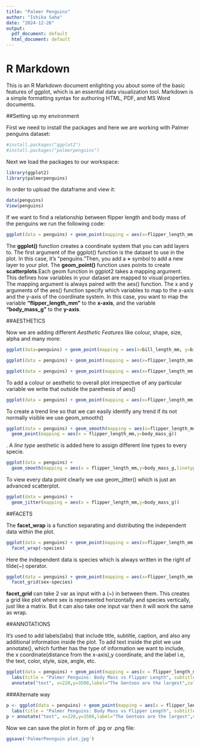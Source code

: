 ```yaml
---
title: "Palmer Penguins"
author: "Ishika Saha"
date: "2024-12-26"
output:
  pdf_document: default
  html_document: default
---
```


# R Markdown

This is an R Markdown document enlighting you about some of the basic features of ggplot, which is an essential data visualization tool. Markdown is a simple formatting syntax for authoring HTML, PDF, and MS Word documents. 


##Setting up my environment

First we need to install the packages and here we are working with Palmer penguins dataset:
```r
#install.packages("ggplot2")
#install.packages("palmerpenguins")
```

Next we load the packages to our workspace:
```r
library(ggplot2)
library(palmerpenguins)
```

In order to upload the dataframe and view it:
```r
data(penguins)
View(penguins)
```

If we want to find a relationship between flipper length and body mass of the penguins we run the following code:
```r
ggplot(data = penguins) + geom_point(mapping = aes(x=flipper_length_mm,y=body_mass_g))
```
The **ggplot()** function creates a coordinate system that you can add layers to. The first argument of the ggplot() function is the dataset to use in the plot. In this case, it’s “penguins.”Then, you add a **+** symbol to add a new layer to your plot. The **geom_point()** function uses points to create **scatterplots**.Each geom function in ggplot2 takes a mapping argument. This defines how variables in your dataset are mapped to visual properties. The mapping argument is always paired with the aes() function. The x and y arguments of the aes() function specify which variables to map to the x-axis and the y-axis of the coordinate system. In this case, you want to map the variable **“flipper_length_mm”** to the **x-axis**, and the variable **“body_mass_g”** to the **y-axis**.

##AESTHETICS

Now we are adding different *Aesthetic Features* like colour, shape, size, alpha and many more:
```r
ggplot(data=penguins) + geom_point(mapping = aes(x=bill_length_mm, y=bill_depth_mm, color = species))   #diff color is added for every different specie
```


```r
ggplot(data = penguins) + geom_point(mapping = aes(x=flipper_length_mm,y=body_mass_g, shape = species, color = species, size = species))   #diff shape is added to evry different specie
```


```r
ggplot(data = penguins) + geom_point(mapping = aes(x=flipper_length_mm,y=body_mass_g, alpha = species)) #color density varies from one specie to another by alpha aes
```

To add a colour or aesthetic to overall plot irrespective of any particular variable we write that outside the parethesis of aes()
```r
ggplot(data = penguins) + geom_point(mapping = aes(x=flipper_length_mm,y=body_mass_g), colour = "red")
```

To create a trend line so that we can easily identify any trend if its not normally visible we use geom_smooth()
```r
ggplot(data = penguins) + geom_smooth(mapping = aes(x=flipper_length_mm,y=body_mass_g)) +
  geom_point(mapping = aes(x = flipper_length_mm,y=body_mass_g))
```
.
A *line type* aesthetic is added here to assign different line types to every specie.
```r
ggplot(data = penguins) + 
  geom_smooth(mapping = aes(x = flipper_length_mm,y=body_mass_g,linetype=species))
```

To view every data point clearly we use geom_jitter() which is just an advanced scatterplot.
```r
ggplot(data = penguins) + 
  geom_jitter(mapping = aes(x = flipper_length_mm,y=body_mass_g))
```

##FACETS

The **facet_wrap** is a function separating and distributing the independent data within the plot.
```r
ggplot(data = penguins) + geom_point(mapping = aes(x=flipper_length_mm,y=body_mass_g,colour = species))+
  facet_wrap(~species)
```
Here the independent data is species which is always written in the right of tilde(~) operator.


```r
ggplot(data = penguins) + geom_point(mapping = aes(x=flipper_length_mm,y=body_mass_g,colour = species))+
  facet_grid(sex~species)
```
**facet_grid** can take 2 var as input with a (~) in between them. This creates a grid like plot where sex is represented horizontally and species vertically, just like a matrix. But it can also take one input var then it will work the same as wrap.

##ANNOTATIONS

It's used to add labels(labs) that include title, subtitle, caption, and also any additional information inside the plot. To add text inside the plot we use annotate(), which further has the type of information we want to include, the x coordinate(distance from the x-axis),y coordinate, and the label i.e, the text, color, style, size, angle, etc.
```r
ggplot(data = penguins) + geom_point(mapping = aes(x = flipper_length_mm, y = body_mass_g, colour = species))+
  labs(title = "Palmer Penguins: Body Mass vs Flipper Length", subtitle = "Sample of three penguin species", caption = "Data collected by Dr. Kristen Gorman")+
  annotate("text", x=220,y=3500,label="The Gentoos are the largest",color="red",fontface="bold",size=3.5,angle=15)
```

###Alternate way
```r
p <- ggplot(data = penguins) + geom_point(mapping = aes(x = flipper_length_mm, y = body_mass_g, colour = species))+
  labs(title = "Palmer Penguins: Body Mass vs Flipper Length", subtitle = "Sample of three penguin species", caption = "Data collected by Dr. Kristen Gorman")
p + annotate("text", x=220,y=3500,label="The Gentoos are the largest",color="red",fontface="bold",size=3.5,angle=15)

```


Now we can save the plot in form of .jpg or .png file:
```r
ggsave('PalmerPennguin plot.jpg')
```

